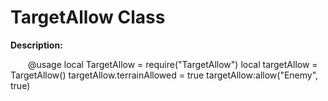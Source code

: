 # TargetAllow Class

**Description:**

&emsp;&emsp;@usage
local TargetAllow = require("TargetAllow")
local targetAllow = TargetAllow()
targetAllow.terrainAllowed = true
targetAllow:allow("Enemy", true)